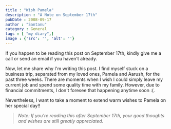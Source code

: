 ```yaml
---
title : "Wish Pamela"
description : "A Note on September 17th"
pubDate : 2008-09-17
author : "Santanu"
category : General
tags : [ "my diary",]
image : {'src': '', 'alt': ''}
---
```

If you happen to be reading this post on September 17th, kindly give me a call or send an email if you haven't already.

Now, let me share why I'm writing this post. I find myself stuck on a business trip, separated from my loved ones, Pamela and Aarush, for the past three weeks. There are moments when I wish I could simply leave my current job and spend some quality time with my family. However, due to financial commitments, I don't foresee that happening anytime soon :(.

Nevertheless, I want to take a moment to extend warm wishes to Pamela on her special day!!

>*Note: If you're reading this after September 17th, your good thoughts and wishes are still greatly appreciated.*
